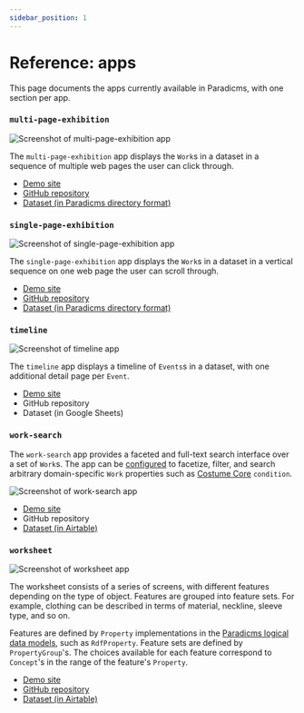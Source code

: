```yaml
---
sidebar_position: 1
---
```



# Reference: apps

This page documents the apps currently available in Paradicms, with one section per app.


### `multi-page-exhibition`

![Screenshot of multi-page-exhibition app](multi-page-exhibition.png)

The `multi-page-exhibition` app displays the `Work`s in a dataset in a sequence of multiple web pages the user can click through.

* [Demo site](https://passion.bildungsroman.minorgordon.net)
* [GitHub repository](https://github.com/minorg-Bildungsroman/Passion)
* [Dataset (in Paradicms directory format)](https://github.com/minorg-Bildungsroman/Passion)

### `single-page-exhibition`

![Screenshot of single-page-exhibition app](single-page-exhibition.png)

The `single-page-exhibition` app displays the `Work`s in a dataset in a vertical sequence on one web page the user can scroll through.

* [Demo site](https://thinker-doer.bildungsroman.minorgordon.net)
* [GitHub repository](https://github.com/minorg-Bildungsroman/Thinker-Doer)
* [Dataset (in Paradicms directory format)](https://github.com/minorg-Bildungsroman/Thinker-Doer)

### `timeline`

![Screenshot of timeline app](timeline.png)

The `timeline` app displays a timeline of `Events`s in a dataset, with one additional detail page per `Event`.

* [Demo site](https://exhibitions.dressdiscover.org)
* <GoogleSheetsGitHubTemplateRepositoryLink>GitHub repository</GoogleSheetsGitHubTemplateRepositoryLink>
* <GoogleSheetsTemplateLink>Dataset (in Google Sheets)</GoogleSheetsTemplateLink>

### `work-search`

The `work-search` app provides a faceted and full-text search interface over a set of `Work`s. The app can be [configured](/docs/reference/app-configuration) to facetize, filter, and search arbitrary domain-specific `Work` properties such as [Costume Core](http://www.ardenkirkland.com/costumecore/) `condition`.

![Screenshot of work-search app](work-search.png)

* [Demo site](https://costumecoretemplate.dressdiscover.org/)
* <AirtableGitHubTemplateRepositoryLink>GitHub repository</AirtableGitHubTemplateRepositoryLink>
* [Dataset (in Airtable)](https://airtable.com/shryU3j5IXFxjrdEy)

### `worksheet`

![Screenshot of worksheet app](worksheet.png)

The worksheet consists of a series of screens, with different features depending on the type of object. Features are grouped into feature sets. For example, clothing can be described in terms of material, neckline, sleeve type, and so on.

Features are defined by `Property` implementations in the [Paradicms logical data models](/docs/reference/logical-data-models), such as `RdfProperty`. Feature sets are defined by `PropertyGroup`'s. The choices available for each feature correspond to `Concept`'s in the range of the feature's `Property`.

* [Demo site](https://worksheet.dressdiscover.org)
* [GitHub repository](https://github.com/dressdiscover/worksheet)
* [Dataset (in Airtable)](https://airtable.com/appS5bN4hk1aWEzE0/tblvgw66SMo5lDgS4/viwW1AA0vZqFKmiad?blocks=hide)
